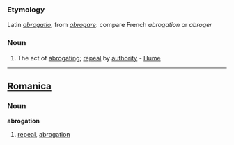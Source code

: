 ===Etymology===
Latin ''[[abrogatio]]'', from ''[[abrogare]]'': compare French ''abrogation'' or ''abroger''
===Noun===
#The act of [[abrogating]]; [[repeal]] by [[authority]] - [[Hume]]
----

==[[Romanica]]==
===Noun===
<b>abrogation</b>
#[[repeal]], [[abrogation]]